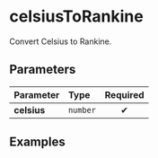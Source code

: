 
# celsiusToRankine

Convert Celsius to Rankine.

## Parameters

| Parameter   | Type     | Required |
| :---------- | :------- | :------: |
| **celsius** | `number` |    ✔     |

## Examples

<Example input={10} />

<Example input={0} />

<Example input={300} />
